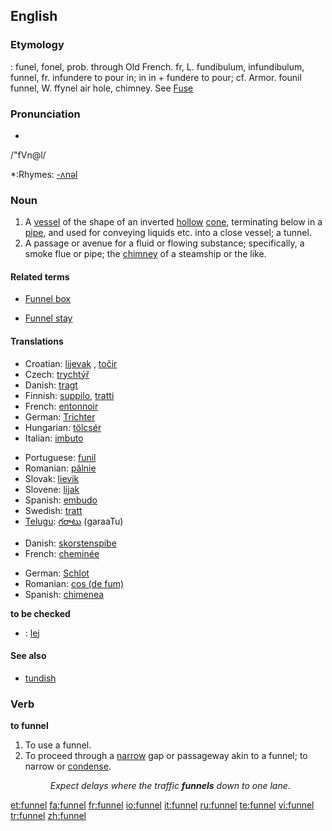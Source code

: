 ==English==
{{wikipedia}}
===Etymology===
{{OE.}}: funel, fonel, prob. through Old French. fr, L.
fundibulum, infundibulum, funnel, fr. infundere to pour in;
in in + fundere to pour; cf. Armor. founil funnel, W. ffynel
air hole, chimney. See [[fuse|Fuse]]

===Pronunciation===
*{{audio|en-us-funnel.ogg|Audio (US)}}
/"fVn@l/
*:Rhymes: [[Rhymes:English:-ʌnəl|-ʌnəl]]

===Noun===
{{en-noun}}

# A [[vessel]] of the shape of an inverted [[hollow]] [[cone]], terminating below in a [[pipe]], and used for conveying liquids etc. into a close vessel; a tunnel.
# A passage or avenue for a fluid or flowing substance; specifically, a smoke flue or pipe; the [[chimney]] of a steamship or the like.

====Related terms====
*[[Funnel box]]
<!-- (Mining), an apparatus for collecting finely
crushed ore from water. --Knight.
-->
*[[Funnel stay]]
<!-- (Naut.), one of the ropes or rods steadying a
steamer's funnel.-->

====Translations====
{{trans-top|vessel used to pour liquids}}
*Croatian: [[lijevak]] {{f}}, [[točir]] {{m}}
*Czech: [[trychtýř]] {{m}}
*Danish: [[tragt]] {{c}}
*Finnish: [[suppilo]], [[tratti]]
*French: [[entonnoir]] {{m}}
*German: [[Trichter]] {{m}}
*Hungarian: [[tölcsér]]
*Italian: [[imbuto]] {{m}}
{{trans-mid}}
*Portuguese: [[funil]] {{m}}
*Romanian: [[pâlnie]] {{f}}
*Slovak: [[lievik]] {{m}}
*Slovene: [[lijak]] {{m}}
*Spanish: [[embudo]] {{m}}
*Swedish: [[tratt]] {{c}}
*[[Telugu]]: [[గరాటు]] (garaaTu)
{{trans-bottom}}

{{trans-top|passage or avenue for a fluid or flowing substance}}
*Danish: [[skorstenspibe]] {{c}}
*French: [[cheminée]] {{f}}
{{trans-mid}}
*German: [[Schlot]] {{m}}
*Romanian: [[cos|cos (de fum)]] {{m}}
*Spanish: [[chimenea]] {{f}}
{{trans-bottom}}

'''to be checked'''
*{{ttbc|Polish}}: [[lej]] {{m}}

====See also====
*[[tundish]]

===Verb===
'''to funnel'''

# To use a funnel.
# To proceed through a [[narrow]] gap or passageway akin to a funnel; to narrow or [[condense]].
#:''Expect delays where the traffic '''funnels''' down to one lane.''

[[et:funnel]]
[[fa:funnel]]
[[fr:funnel]]
[[io:funnel]]
[[it:funnel]]
[[ru:funnel]]
[[te:funnel]]
[[vi:funnel]]
[[tr:funnel]]
[[zh:funnel]]